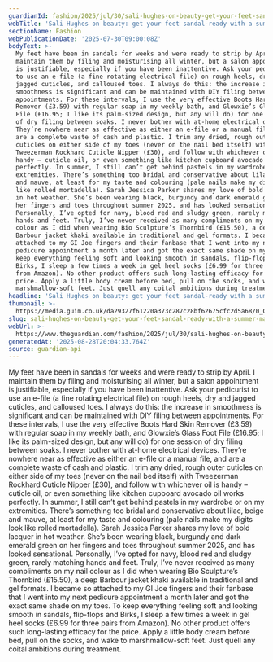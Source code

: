 ```yaml
---
guardianId: fashion/2025/jul/30/sali-hughes-on-beauty-get-your-feet-sandal-ready-summer
webTitle: 'Sali Hughes on beauty: get your feet sandal-ready with a summer makeover'
sectionName: Fashion
webPublicationDate: '2025-07-30T09:00:08Z'
bodyText: >-
  My feet have been in sandals for weeks and were ready to strip by April. I
  maintain them by filing and moisturising all winter, but a salon appointment
  is justifiable, especially if you have been inattentive. Ask your pedicurist
  to use an e-file (a fine rotating electrical file) on rough heels, dry and
  jagged cuticles, and calloused toes. I always do this: the increase in
  smoothness is significant and can be maintained with DIY filing between
  appointments. For these intervals, I use the very effective Boots Hard Skin
  Remover (£3.59) with regular soap in my weekly bath, and Glowxie’s Glass Foot
  File (£16.95; I like its palm-sized design, but any will do) for one session
  of dry filing between soaks. I never bother with at-home electrical devices.
  They’re nowhere near as effective as either an e-file or a manual file, and
  are a complete waste of cash and plastic. I trim any dried, rough outer
  cuticles on either side of my toes (never on the nail bed itself) with
  Tweezerman Rockhard Cuticle Nipper (£30), and follow with whichever oil is
  handy – cuticle oil, or even something like kitchen cupboard avocado oil works
  perfectly. In summer, I still can’t get behind pastels in my wardrobe or on my
  extremities. There’s something too bridal and conservative about lilac, beige
  and mauve, at least for my taste and colouring (pale nails make my digits look
  like rolled mortadella). Sarah Jessica Parker shares my love of bold lacquer
  in hot weather. She’s been wearing black, burgundy and dark emerald green on
  her fingers and toes throughout summer 2025, and has looked sensational.
  Personally, I’ve opted for navy, blood red and sludgy green, rarely matching
  hands and feet. Truly, I’ve never received as many compliments on my nail
  colour as I did when wearing Bio Sculpture’s Thornbird (£15.50), a deep
  Barbour jacket khaki available in traditional and gel formats. I became so
  attached to my GI Joe fingers and their fanbase that I went into my next
  pedicure appointment a month later and got the exact same shade on my toes. To
  keep everything feeling soft and looking smooth in sandals, flip-flops and
  Birks, I sleep a few times a week in gel heel socks (£6.99 for three pairs
  from Amazon). No other product offers such long-lasting efficacy for the
  price. Apply a little body cream before bed, pull on the socks, and wake to
  marshmallow-soft feet. Just quell any coital ambitions during treatment.
headline: 'Sali Hughes on beauty: get your feet sandal-ready with a summer makeover'
thumbnail: >-
  https://media.guim.co.uk/da29327f61220a373c287c28bf62675cfc2d5a68/0_0_7064_5651/500.jpg
slug: sali-hughes-on-beauty-get-your-feet-sandal-ready-with-a-summer-makeover
webUrl: >-
  https://www.theguardian.com/fashion/2025/jul/30/sali-hughes-on-beauty-get-your-feet-sandal-ready-summer
generatedAt: '2025-08-28T20:04:33.764Z'
source: guardian-api
---
```

My feet have been in sandals for weeks and were ready to strip by April. I maintain them by filing and moisturising all winter, but a salon appointment is justifiable, especially if you have been inattentive. Ask your pedicurist to use an e-file (a fine rotating electrical file) on rough heels, dry and jagged cuticles, and calloused toes. I always do this: the increase in smoothness is significant and can be maintained with DIY filing between appointments. For these intervals, I use the very effective Boots Hard Skin Remover (£3.59) with regular soap in my weekly bath, and Glowxie’s Glass Foot File (£16.95; I like its palm-sized design, but any will do) for one session of dry filing between soaks. I never bother with at-home electrical devices. They’re nowhere near as effective as either an e-file or a manual file, and are a complete waste of cash and plastic. I trim any dried, rough outer cuticles on either side of my toes (never on the nail bed itself) with Tweezerman Rockhard Cuticle Nipper (£30), and follow with whichever oil is handy – cuticle oil, or even something like kitchen cupboard avocado oil works perfectly. In summer, I still can’t get behind pastels in my wardrobe or on my extremities. There’s something too bridal and conservative about lilac, beige and mauve, at least for my taste and colouring (pale nails make my digits look like rolled mortadella). Sarah Jessica Parker shares my love of bold lacquer in hot weather. She’s been wearing black, burgundy and dark emerald green on her fingers and toes throughout summer 2025, and has looked sensational. Personally, I’ve opted for navy, blood red and sludgy green, rarely matching hands and feet. Truly, I’ve never received as many compliments on my nail colour as I did when wearing Bio Sculpture’s Thornbird (£15.50), a deep Barbour jacket khaki available in traditional and gel formats. I became so attached to my GI Joe fingers and their fanbase that I went into my next pedicure appointment a month later and got the exact same shade on my toes. To keep everything feeling soft and looking smooth in sandals, flip-flops and Birks, I sleep a few times a week in gel heel socks (£6.99 for three pairs from Amazon). No other product offers such long-lasting efficacy for the price. Apply a little body cream before bed, pull on the socks, and wake to marshmallow-soft feet. Just quell any coital ambitions during treatment.
